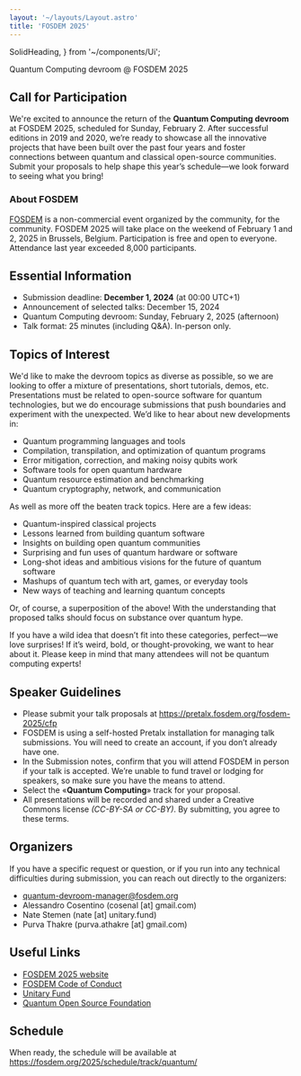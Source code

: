 ```yaml
---
layout: '~/layouts/Layout.astro'
title: 'FOSDEM 2025'
---
```


  SolidHeading,
} from '~/components/Ui';

<SolidHeading>
Quantum Computing devroom @ FOSDEM 2025
</SolidHeading>

## Call for Participation
 
We're excited to announce the return of the **Quantum Computing devroom** at FOSDEM 2025, scheduled for Sunday, February 2. 
After successful editions in 2019 and 2020, we’re ready to showcase all the innovative projects that have been built over the past four years and foster connections between quantum and classical open-source communities. Submit your proposals to help shape this year’s schedule—we look forward to seeing what you bring!

### About FOSDEM
[FOSDEM](https://fosdem.org) is a non-commercial event organized by the community, for the community. FOSDEM 2025 will take place on the weekend of February 1 and 2, 2025 in Brussels, Belgium. Participation is free and open to everyone. Attendance last year exceeded 8,000 participants.

## Essential Information
- Submission deadline: **December 1, 2024** (at 00:00 UTC+1)
- Announcement of selected talks: December 15, 2024
- Quantum Computing devroom: Sunday, February 2, 2025 (afternoon)
- Talk format: 25 minutes (including Q&A). In-person only.

## Topics of Interest
We'd like to make the devroom topics as diverse as possible, so we are looking to offer a mixture of presentations, short tutorials, demos, etc. Presentations must be related to open-source software for quantum technologies, but we do encourage submissions that push boundaries and experiment with the unexpected. We’d like to hear about new developments in:
- Quantum programming languages and tools
- Compilation, transpilation, and optimization of quantum programs
- Error mitigation, correction, and making noisy qubits work
- Software tools for open quantum hardware
- Quantum resource estimation and benchmarking
- Quantum cryptography, network, and communication

As well as more off the beaten track topics. Here are a few ideas:

- Quantum-inspired classical projects
- Lessons learned from building quantum software
- Insights on building open quantum communities
- Surprising and fun uses of quantum hardware or software
- Long-shot ideas and ambitious visions for the future of quantum software
- Mashups of quantum tech with art, games, or everyday tools
- New ways of teaching and learning quantum concepts

Or, of course, a superposition of the above! With the understanding that proposed talks should focus on substance over quantum hype.

If you have a wild idea that doesn’t fit into these categories, perfect—we love surprises! If it’s weird, bold, or thought-provoking, we want to hear about it. Please keep in mind that many attendees will not be quantum computing experts!

## Speaker Guidelines
- Please submit your talk proposals at https://pretalx.fosdem.org/fosdem-2025/cfp
- FOSDEM is using a self-hosted Pretalx installation for managing talk submissions. You will need to create an account, if you don’t already have one.
- In the Submission notes, confirm that you will attend FOSDEM in person if your talk is accepted. We’re unable to fund travel or lodging for speakers, so make sure you have the means to attend.
- Select the «**Quantum Computing**» track for your proposal.
- All presentations will be recorded and shared under a Creative Commons license _(CC-BY-SA or CC-BY)_. By submitting, you agree to these terms.

## Organizers

If you have a specific request or question, or if you run into any technical difficulties during submission, you can reach out directly to the organizers:
- quantum-devroom-manager@fosdem.org
- Alessandro Cosentino (cosenal [at] gmail.com)
- Nate Stemen (nate [at] unitary.fund)
- Purva Thakre (purva.athakre [at] gmail.com)

## Useful Links
- [FOSDEM 2025 website](https://fosdem.org/2025/FOSDEM) 
- [FOSDEM Code of Conduct](https://fosdem.org/2025/practical/conduct/)
- [Unitary Fund](https://unitary.fund/)
- [Quantum Open Source Foundation](https://qosf.org/)


## Schedule 
When ready, the schedule will be available at
https://fosdem.org/2025/schedule/track/quantum/
